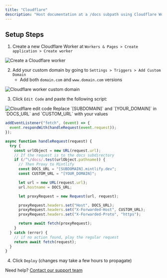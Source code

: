 ```yaml
---
title: "Cloudflare"
description: "Host documentation at a /docs subpath using Cloudflare Workers"
---
```



<SubpathGatingSnippet platform="Cloudflare" />

## Setup Steps

1. Create a new Cloudflare Worker at `Workers & Pages > Create application > Create worker`

<Frame>
  <img alt="Create a Cloudflare worker" src="/images/cloudflare/worker.png" />
</Frame>

2. Add your custom domain by going to `Settings > Triggers > Add Custom Domain`
   - Add both `domain.com` and `www.domain.com` versions

<Frame>
  <img
    alt="Cloudflare worker custom domain"
    src="/images/cloudflare/custom-domain.png"
  />
</Frame>

3. Click `Edit Code` and paste the following script:

<Frame>
  <img alt="Cloudflare edit code" src="/images/cloudflare/edit-code.png" />
</Frame>

<Tip>
  Replace `[SUBDOMAIN]` and `[YOUR_DOMAIN]` in `DOCS_URL` and `CUSTOM_URL` with your values
</Tip>

```javascript
addEventListener("fetch", (event) => {
  event.respondWith(handleRequest(event.request));
});

async function handleRequest(request) {
  try {
    const urlObject = new URL(request.url);
    // If the request is to the docs subdirectory
    if (/^\/docs/.test(urlObject.pathname)) {
      // Then Proxy to Mintlify
      const DOCS_URL = "[SUBDOMAIN].mintlify.dev";
      const CUSTOM_URL = "[YOUR_DOMAIN]";

      let url = new URL(request.url);
      url.hostname = DOCS_URL;

      let proxyRequest = new Request(url, request);

      proxyRequest.headers.set("Host", DOCS_URL);
      proxyRequest.headers.set("X-Forwarded-Host", CUSTOM_URL);
      proxyRequest.headers.set("X-Forwarded-Proto", "https");

      return await fetch(proxyRequest);
    }
  } catch (error) {
    // if no action found, play the regular request
    return await fetch(request);
  }
}
```

4. Click `Deploy` (changes may take a few hours to propagate)

Need help? [Contact our support team](mailto:sales@mintlify.com)